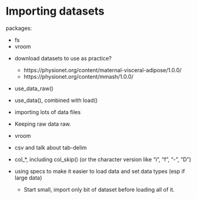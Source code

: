 # Importing datasets

packages:

- fs
- vroom



<!-- Day 1 morning: (10:15, lunch at 12:15 --- ~2 hrs) -->

<!-- description of vroom -->

- download datasets to use as practice?
    - https://physionet.org/content/maternal-visceral-adipose/1.0.0/
    - https://physionet.org/content/mmash/1.0.0/
- use_data_raw()
- use_data(), combined with load()

- importing lots of data files

- Keeping raw data raw.
- vroom
- csv and talk about tab-delim
- col_*, including col_skip() (or the character version like "i", "f", "-", "D")
- using specs to make it easier to load data and set data types (esp if large data)
    - Start small, import only bit of dataset before loading all of it.

